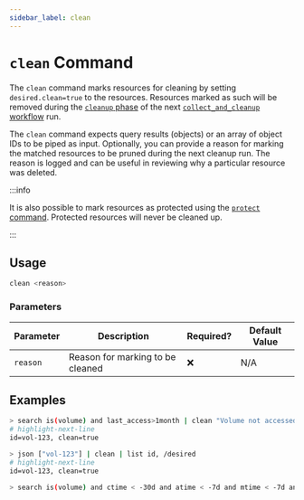 ```yaml
---
sidebar_label: clean
---
```


# `clean` Command

The `clean` command marks resources for cleaning by setting `desired.clean=true` to the resources. Resources marked as such will be removed during the [`cleanup` phase](../../../reference/workflows/index.mdx#cleanup) of the next [`collect_and_cleanup` workflow](../../../reference/workflows/index.mdx#collect_and_cleanup-workflow) run.

The `clean` command expects query results (objects) or an array of object IDs to be piped as input. Optionally, you can provide a reason for marking the matched resources to be pruned during the next cleanup run. The reason is logged and can be useful in reviewing why a particular resource was deleted.

:::info

It is also possible to mark resources as protected using the [`protect` command](./protect.mdx). Protected resources will never be cleaned up.

:::

## Usage

```bash
clean <reason>
```

### Parameters

| Parameter | Description                      | Required? | Default Value |
| --------- | -------------------------------- | --------- | ------------- |
| `reason`  | Reason for marking to be cleaned | ❌        | N/A           |

## Examples

```bash title="Mark volumes that have not been accessed in the last month for cleanup, and list the ID and desired section for each"
> search is(volume) and last_access>1month | clean "Volume not accessed for longer than 1 month" | list id, /desired
# highlight-next-line
​id=vol-123, clean=true
```

```bash title="Manually mark specific resources for cleanup"
> json ["vol-123"] | clean | list id, /desired
# highlight-next-line
​id=vol-123, clean=true
```

```bash title="Mark all unused EBS volume older than 30 days that had no I/O during the past 7 days for cleaning"
> search is(volume) and ctime < -30d and atime < -7d and mtime < -7d and volume_status = available | clean "older than 30d with more then 7d of not beeing used"
```
